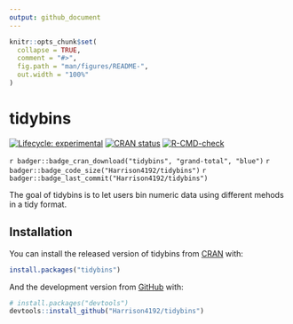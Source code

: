 ```yaml
---
output: github_document
---
```


<!-- README.md is generated from README.Rmd. Please edit that file -->

```r
knitr::opts_chunk$set(
  collapse = TRUE,
  comment = "#>",
  fig.path = "man/figures/README-",
  out.width = "100%"
)
```

# tidybins

<!-- badges: start -->
[![Lifecycle: experimental](https://img.shields.io/badge/lifecycle-experimental-orange.svg)](https://www.tidyverse.org/lifecycle/#experimental)
[![CRAN status](https://www.r-pkg.org/badges/version/tidybins)](https://CRAN.R-project.org/package=tidybins)
[![R-CMD-check](https://github.com/Harrison4192/tidybins/workflows/R-CMD-check/badge.svg)](https://github.com/Harrison4192/tidybins/actions)

`r badger::badge_cran_download("tidybins", "grand-total", "blue")`
`r badger::badge_code_size("Harrison4192/tidybins")`
`r badger::badge_last_commit("Harrison4192/tidybins")`
<!-- badges: end -->

The goal of tidybins is to let users bin numeric data using different mehods in a tidy format.

## Installation

You can install the released version of tidybins from [CRAN](https://CRAN.R-project.org) with:

``` r
install.packages("tidybins")
```

And the development version from [GitHub](https://github.com/) with:

``` r
# install.packages("devtools")
devtools::install_github("Harrison4192/tidybins")
```
